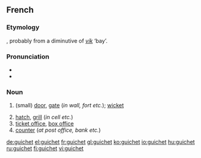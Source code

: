 ==French==

===Etymology===
{{etyl|fro|fr}}, probably from a diminutive of {{etyl|non|fr}} ''[[vík]]'' ‘bay’.

===Pronunciation===
* {{IPA|/ɡiʃɛ/|lang=fr}}
* {{audio|Fr-guichet.ogg|Audio}}

===Noun===
{{fr-noun|m}}

# {{archaic|lang=fr}} (small) [[door]], [[gate]] (''in wall, fort etc.''); [[wicket]]
# [[hatch]], [[grill]] (''in cell etc.'')
# [[ticket office]], [[box office]]
# [[counter]] (''at post office, bank etc.'')

[[de:guichet]]
[[el:guichet]]
[[fr:guichet]]
[[gl:guichet]]
[[ko:guichet]]
[[io:guichet]]
[[hu:guichet]]
[[ru:guichet]]
[[fi:guichet]]
[[vi:guichet]]